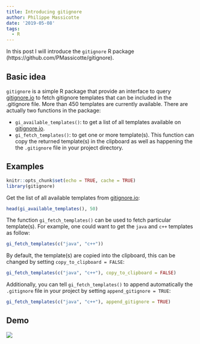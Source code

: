 ```yaml
---
title: Introducing gitignore
author: Philippe Massicotte
date: '2019-05-08'
tags:
  - R
---
```


In this post I will introduce the `gitignore` R package (https://github.com/PMassicotte/gitignore).

## Basic idea

`gitignore` is a simple R package that provide an interface to query [gitignore.io](gitignore.io) to fetch gitignore templates that can be included in the .gitignore file. More than 450 templates are currently available. There are actually two functions in the package:

- `gi_available_templates()`: to get a list of all templates available on [gitignore.io](gitignore.io).
- `gi_fetch_templates()`: to get one or more template(s). This function can copy the returned template(s) in the clipboard as well as happening the the `.gitignore` file in your project directory.

## Examples

```r
knitr::opts_chunk$set(echo = TRUE, cache = TRUE)
library(gitignore)
```

Get the list of all available templates from [gitignore.io](gitignore.io):

```r
head(gi_available_templates(), 50)
```

The function `gi_fetch_templates()` can be used to fetch particular template(s). For example, one could want to get the `java` and `c++` templates as follow:

```r
gi_fetch_templates(c("java", "c++"))
```

By default, the template(s) are copied into the clipboard, this can be changed by setting `copy_to_clipboard = FALSE`:

```r
gi_fetch_templates(c("java", "c++"), copy_to_clipboard = FALSE)
```

Additionally, you can tell `gi_fetch_templates()` to append automatically the `.gitignore` file in your project by setting `append_gitignore = TRUE`:

```r
gi_fetch_templates(c("java", "c++"), append_gitignore = TRUE)
```

## Demo

![](/post/2019-05-08-introducing-gitignore_files/gitignore.gif)
